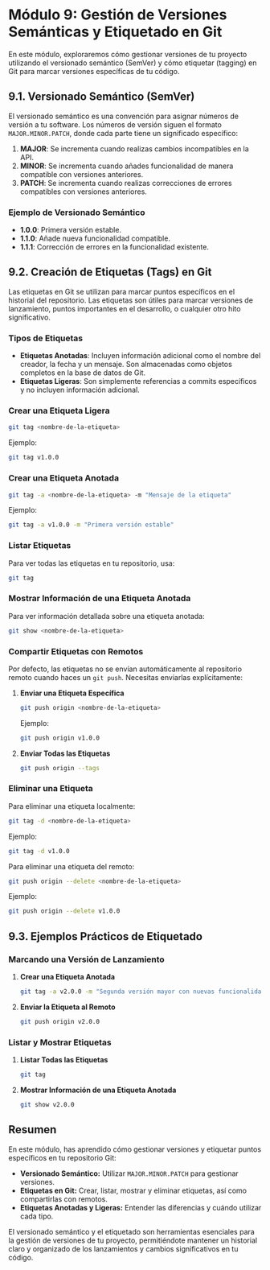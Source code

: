 # Módulo 9: Gestión de Versiones Semánticas y Etiquetado en Git

En este módulo, exploraremos cómo gestionar versiones de tu proyecto utilizando el versionado semántico (SemVer) y cómo etiquetar (tagging) en Git para marcar versiones específicas de tu código.

## 9.1. Versionado Semántico (SemVer)

El versionado semántico es una convención para asignar números de versión a tu software. Los números de versión siguen el formato `MAJOR.MINOR.PATCH`, donde cada parte tiene un significado específico:

1. **MAJOR**: Se incrementa cuando realizas cambios incompatibles en la API.
2. **MINOR**: Se incrementa cuando añades funcionalidad de manera compatible con versiones anteriores.
3. **PATCH**: Se incrementa cuando realizas correcciones de errores compatibles con versiones anteriores.

### Ejemplo de Versionado Semántico

- **1.0.0**: Primera versión estable.
- **1.1.0**: Añade nueva funcionalidad compatible.
- **1.1.1**: Corrección de errores en la funcionalidad existente.

## 9.2. Creación de Etiquetas (Tags) en Git

Las etiquetas en Git se utilizan para marcar puntos específicos en el historial del repositorio. Las etiquetas son útiles para marcar versiones de lanzamiento, puntos importantes en el desarrollo, o cualquier otro hito significativo.

### Tipos de Etiquetas

- **Etiquetas Anotadas**: Incluyen información adicional como el nombre del creador, la fecha y un mensaje. Son almacenadas como objetos completos en la base de datos de Git.
- **Etiquetas Ligeras**: Son simplemente referencias a commits específicos y no incluyen información adicional.

### Crear una Etiqueta Ligera

```bash
git tag <nombre-de-la-etiqueta>
```

Ejemplo:

```bash
git tag v1.0.0
```

### Crear una Etiqueta Anotada

```bash
git tag -a <nombre-de-la-etiqueta> -m "Mensaje de la etiqueta"
```

Ejemplo:

```bash
git tag -a v1.0.0 -m "Primera versión estable"
```

### Listar Etiquetas

Para ver todas las etiquetas en tu repositorio, usa:

```bash
git tag
```

### Mostrar Información de una Etiqueta Anotada

Para ver información detallada sobre una etiqueta anotada:

```bash
git show <nombre-de-la-etiqueta>
```

### Compartir Etiquetas con Remotos

Por defecto, las etiquetas no se envían automáticamente al repositorio remoto cuando haces un `git push`. Necesitas enviarlas explícitamente:

1. **Enviar una Etiqueta Específica**

   ```bash
   git push origin <nombre-de-la-etiqueta>
   ```

   Ejemplo:

   ```bash
   git push origin v1.0.0
   ```

2. **Enviar Todas las Etiquetas**

   ```bash
   git push origin --tags
   ```

### Eliminar una Etiqueta

Para eliminar una etiqueta localmente:

```bash
git tag -d <nombre-de-la-etiqueta>
```

Ejemplo:

```bash
git tag -d v1.0.0
```

Para eliminar una etiqueta del remoto:

```bash
git push origin --delete <nombre-de-la-etiqueta>
```

Ejemplo:

```bash
git push origin --delete v1.0.0
```

## 9.3. Ejemplos Prácticos de Etiquetado

### Marcando una Versión de Lanzamiento

1. **Crear una Etiqueta Anotada**

   ```bash
   git tag -a v2.0.0 -m "Segunda versión mayor con nuevas funcionalidades"
   ```

2. **Enviar la Etiqueta al Remoto**

   ```bash
   git push origin v2.0.0
   ```

### Listar y Mostrar Etiquetas

1. **Listar Todas las Etiquetas**

   ```bash
   git tag
   ```

2. **Mostrar Información de una Etiqueta Anotada**

   ```bash
   git show v2.0.0
   ```

## Resumen

En este módulo, has aprendido cómo gestionar versiones y etiquetar puntos específicos en tu repositorio Git:

- **Versionado Semántico:** Utilizar `MAJOR.MINOR.PATCH` para gestionar versiones.
- **Etiquetas en Git:** Crear, listar, mostrar y eliminar etiquetas, así como compartirlas con remotos.
- **Etiquetas Anotadas y Ligeras:** Entender las diferencias y cuándo utilizar cada tipo.

El versionado semántico y el etiquetado son herramientas esenciales para la gestión de versiones de tu proyecto, permitiéndote mantener un historial claro y organizado de los lanzamientos y cambios significativos en tu código.